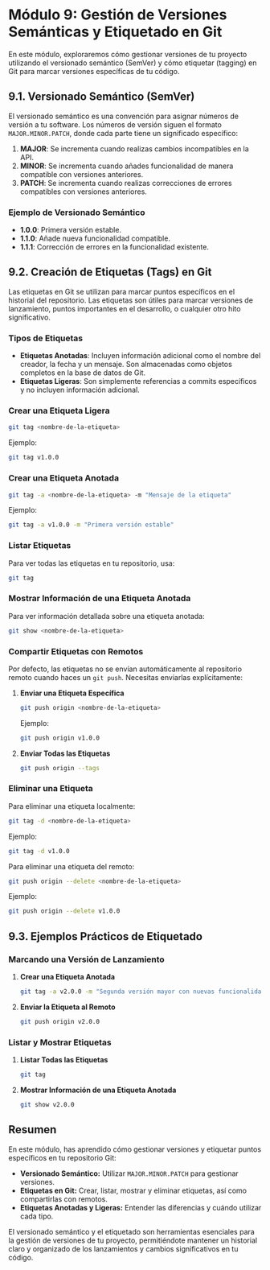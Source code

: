 # Módulo 9: Gestión de Versiones Semánticas y Etiquetado en Git

En este módulo, exploraremos cómo gestionar versiones de tu proyecto utilizando el versionado semántico (SemVer) y cómo etiquetar (tagging) en Git para marcar versiones específicas de tu código.

## 9.1. Versionado Semántico (SemVer)

El versionado semántico es una convención para asignar números de versión a tu software. Los números de versión siguen el formato `MAJOR.MINOR.PATCH`, donde cada parte tiene un significado específico:

1. **MAJOR**: Se incrementa cuando realizas cambios incompatibles en la API.
2. **MINOR**: Se incrementa cuando añades funcionalidad de manera compatible con versiones anteriores.
3. **PATCH**: Se incrementa cuando realizas correcciones de errores compatibles con versiones anteriores.

### Ejemplo de Versionado Semántico

- **1.0.0**: Primera versión estable.
- **1.1.0**: Añade nueva funcionalidad compatible.
- **1.1.1**: Corrección de errores en la funcionalidad existente.

## 9.2. Creación de Etiquetas (Tags) en Git

Las etiquetas en Git se utilizan para marcar puntos específicos en el historial del repositorio. Las etiquetas son útiles para marcar versiones de lanzamiento, puntos importantes en el desarrollo, o cualquier otro hito significativo.

### Tipos de Etiquetas

- **Etiquetas Anotadas**: Incluyen información adicional como el nombre del creador, la fecha y un mensaje. Son almacenadas como objetos completos en la base de datos de Git.
- **Etiquetas Ligeras**: Son simplemente referencias a commits específicos y no incluyen información adicional.

### Crear una Etiqueta Ligera

```bash
git tag <nombre-de-la-etiqueta>
```

Ejemplo:

```bash
git tag v1.0.0
```

### Crear una Etiqueta Anotada

```bash
git tag -a <nombre-de-la-etiqueta> -m "Mensaje de la etiqueta"
```

Ejemplo:

```bash
git tag -a v1.0.0 -m "Primera versión estable"
```

### Listar Etiquetas

Para ver todas las etiquetas en tu repositorio, usa:

```bash
git tag
```

### Mostrar Información de una Etiqueta Anotada

Para ver información detallada sobre una etiqueta anotada:

```bash
git show <nombre-de-la-etiqueta>
```

### Compartir Etiquetas con Remotos

Por defecto, las etiquetas no se envían automáticamente al repositorio remoto cuando haces un `git push`. Necesitas enviarlas explícitamente:

1. **Enviar una Etiqueta Específica**

   ```bash
   git push origin <nombre-de-la-etiqueta>
   ```

   Ejemplo:

   ```bash
   git push origin v1.0.0
   ```

2. **Enviar Todas las Etiquetas**

   ```bash
   git push origin --tags
   ```

### Eliminar una Etiqueta

Para eliminar una etiqueta localmente:

```bash
git tag -d <nombre-de-la-etiqueta>
```

Ejemplo:

```bash
git tag -d v1.0.0
```

Para eliminar una etiqueta del remoto:

```bash
git push origin --delete <nombre-de-la-etiqueta>
```

Ejemplo:

```bash
git push origin --delete v1.0.0
```

## 9.3. Ejemplos Prácticos de Etiquetado

### Marcando una Versión de Lanzamiento

1. **Crear una Etiqueta Anotada**

   ```bash
   git tag -a v2.0.0 -m "Segunda versión mayor con nuevas funcionalidades"
   ```

2. **Enviar la Etiqueta al Remoto**

   ```bash
   git push origin v2.0.0
   ```

### Listar y Mostrar Etiquetas

1. **Listar Todas las Etiquetas**

   ```bash
   git tag
   ```

2. **Mostrar Información de una Etiqueta Anotada**

   ```bash
   git show v2.0.0
   ```

## Resumen

En este módulo, has aprendido cómo gestionar versiones y etiquetar puntos específicos en tu repositorio Git:

- **Versionado Semántico:** Utilizar `MAJOR.MINOR.PATCH` para gestionar versiones.
- **Etiquetas en Git:** Crear, listar, mostrar y eliminar etiquetas, así como compartirlas con remotos.
- **Etiquetas Anotadas y Ligeras:** Entender las diferencias y cuándo utilizar cada tipo.

El versionado semántico y el etiquetado son herramientas esenciales para la gestión de versiones de tu proyecto, permitiéndote mantener un historial claro y organizado de los lanzamientos y cambios significativos en tu código.